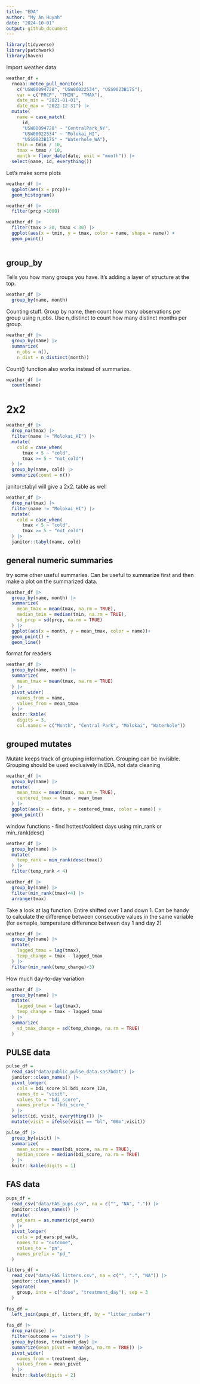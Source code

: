 ```yaml
---
title: "EDA"
author: "My An Huynh"
date: "2024-10-01"
output: github_document
---
```


```r
library(tidyverse)
library(patchwork)
library(haven)
```
 
Import weather data 
 
```r
weather_df = 
  rnoaa::meteo_pull_monitors(
    c("USW00094728", "USW00022534", "USS0023B17S"),
    var = c("PRCP", "TMIN", "TMAX"), 
    date_min = "2021-01-01",
    date_max = "2022-12-31") |>
  mutate(
    name = case_match(
      id, 
      "USW00094728" ~ "CentralPark_NY", 
      "USW00022534" ~ "Molokai_HI",
      "USS0023B17S" ~ "Waterhole_WA"),
    tmin = tmin / 10,
    tmax = tmax / 10,
    month = floor_date(date, unit = "month")) |> 
  select(name, id, everything())
```

Let's make some plots 
```r
weather_df |>  
  ggplot(aes(x = prcp))+
  geom_histogram()
```


```r
weather_df |> 
  filter(prcp >1000)
```


```r
weather_df |> 
  filter(tmax > 20, tmax < 30) |> 
  ggplot(aes(x = tmin, y = tmax, color = name, shape = name)) +
  geom_point()
  
```


## group_by 
Tells you how many groups you have. It's adding a layer of structure at the top. 
```r
weather_df |> 
  group_by(name, month)
```

Counting stuff. Group by name, then count how many observations per group using n_obs. Use n_distinct to count how many distinct months per group. 

```r
weather_df |> 
  group_by(name) |> 
  summarize(
    n_obs = n(),
    n_dist = n_distinct(month))
```

Count() function also works instead of summarize. 
```r
weather_df |> 
  count(name)
```


# 2x2

```r
weather_df |> 
  drop_na(tmax) |> 
  filter(name != "Molokai_HI") |> 
  mutate(
    cold = case_when(
      tmax < 5 ~ "cold",
      tmax >= 5 ~ "not_cold")
  ) |> 
  group_by(name, cold) |> 
  summarize(count = n())
```

janitor::tabyl will give a 2x2. table as well 
```r
weather_df |> 
  drop_na(tmax) |> 
  filter(name != "Molokai_HI") |> 
  mutate(
    cold = case_when(
      tmax < 5 ~ "cold",
      tmax >= 5 ~ "not_cold")
  ) |> 
  janitor::tabyl(name, cold)
```

## general numeric summaries
try some other useful summaries. Can be useful to summarize first and then make a plot on the summarized data. 

```r
weather_df |> 
  group_by(name, month) |> 
  summarize(
    mean_tmax = mean(tmax, na.rm = TRUE),
    median_tmin = median(tmin, na.rm = TRUE),
    sd_prcp = sd(prcp, na.rm = TRUE)
  ) |> 
  ggplot(aes(x = month, y = mean_tmax, color = name))+
  geom_point() + 
  geom_line()
```


format for readers 

```r
weather_df |> 
  group_by(name, month) |> 
  summarize(
    mean_tmax = mean(tmax, na.rm = TRUE) 
  ) |> 
  pivot_wider(
    names_from = name,
    values_from = mean_tmax
  ) |> 
  knitr::kable(
    digits = 3,
    col.names = c("Month", "Central Park", "Molokai", "Waterhole"))

```

## grouped mutates
Mutate keeps track of grouping information. Grouping can be invisible. Grouping should be used exclusively in EDA, not data cleaning 
```r
weather_df |> 
  group_by(name) |> 
  mutate(
    mean_tmax = mean(tmax, na.rm = TRUE),
    centered_tmax = tmax - mean_tmax
  ) |> 
  ggplot(aes(x = date, y = centered_tmax, color = name)) +
  geom_point()
```

window functions - find hottest/coldest days using min_rank or min_rank(desc)

```r
weather_df |> 
  group_by(name) |> 
  mutate(
    temp_rank = min_rank(desc(tmax))
  ) |> 
  filter(temp_rank < 4)
```

```r
weather_df |> 
  group_by(name) |> 
  filter(min_rank(tmax)<4) |> 
  arrange(tmax)
```


Take a look at lag function. Entire shifted over 1 and down 1. Can be handy to calculate the difference between consecutive values in the same variable (for exmaple, temperature difference between day 1 and day 2)

```r
weather_df |> 
  group_by(name) |> 
  mutate(
    lagged_tmax = lag(tmax),
    temp_change = tmax - lagged_tmax
  ) |> 
  filter(min_rank(temp_change)<3) 
```

How much day-to-day variation 
```r
weather_df |> 
  group_by(name) |> 
  mutate(
    lagged_tmax = lag(tmax),
    temp_change = tmax - lagged_tmax
  ) |> 
  summarize(
    sd_tmax_change = sd(temp_change, na.rm = TRUE)
  )
```

## PULSE data 

```r
pulse_df =
  read_sas("data/public_pulse_data.sas7bdat") |> 
  janitor::clean_names() |> 
  pivot_longer(
    cols = bdi_score_bl:bdi_score_12m,
    names_to = "visit",
    values_to = "bdi_score",
    names_prefix = "bdi_score_"
  ) |> 
  select(id, visit, everything()) |> 
  mutate(visit = ifelse(visit == "bl", "00m",visit))

pulse_df |> 
  group_by(visit) |> 
  summarize(
    mean_score = mean(bdi_score, na.rm = TRUE),
    median_score = median(bdi_score, na.rm = TRUE)
  ) |> 
  knitr::kable(digits = 1)

```

## FAS data

```r
pups_df = 
  read_csv("data/FAS_pups.csv", na = c("", "NA", ".")) |> 
  janitor::clean_names() |> 
  mutate(
    pd_ears = as.numeric(pd_ears)
  ) |> 
  pivot_longer(
    cols = pd_ears:pd_walk,
    names_to = "outcome",
    values_to = "pn",
    names_prefix = "pd_"
  )

litters_df = 
  read_csv("data/FAS_litters.csv", na = c("", ".", "NA")) |> 
  janitor::clean_names() |> 
  separate(
    group, into = c("dose", "treatment_day"), sep = 3
  )
   
fas_df = 
  left_join(pups_df, litters_df, by = "litter_number") 

fas_df |> 
  drop_na(dose) |> 
  filter(outcome == "pivot") |> 
  group_by(dose, treatment_day) |> 
  summarize(mean_pivot = mean(pn, na.rm = TRUE)) |> 
  pivot_wider(
    names_from = treatment_day,
    values_from = mean_pivot
  ) |> 
  knitr::kable(digits = 2)
```

